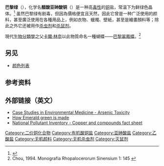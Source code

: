 {{chembox
| verifiedrevid = 415295806
| ImageFile = Schweinfurter Grün.svg
| ImageSize = 300px
| IUPACName = 
| OtherNames =  醋酸亚砷酸铜
| Section1 = {{Chembox Identifiers
| CASNo_Ref = {{cascite|correct|CAS}}
| CASNo = 12002-03-8
| UNNumber = 1585
| PubChem = 
| SMILES = }}
| Section2 = {{Chembox Properties
| Formula = Cu(C<sub>2</sub>H<sub>3</sub>O<sub>2</sub>)<sub>2</sub>·3Cu(AsO<sub>2</sub>)<sub>2</sub>
| MolarMass = 
| Appearance = 
| Density = 
| MeltingPt = 
| BoilingPt = 
| Solubility = }}
| Section3 = {{Chembox Hazards
| ExternalMSDS = [http://cameochemicals.noaa.gov/chemical/2981 CAMEO MSDS]
| FlashPt = 
| Autoignition = }}
}}
{{Infobox color
|title=巴黎绿
|textcolor=#ffffff
|mod=hex
|50C878
}}
'''巴黎绿'''（{{lang-en|'''Paris Green'''}}），化学名'''醋酸亚砷酸铜'''（{{lang-en|'''Copper(II) acetoarsenite'''}}）是一种高[[毒性|毒性]]的[[铜|铜]]盐，常温下为鲜绿色晶体。<ref>{{cite web|url=http://nj.gov/health/eoh/rtkweb/documents/fs/0529.pdf|title=Hazardous Substance Fact Sheet|publisher=NJ Dept. of Health and Senior Services|accessdate=2011-02-07|archive-date=2017-10-10|archive-url=https://web.archive.org/web/20171010155431/http://nj.gov/health/eoh/rtkweb/documents/fs/0529.pdf|dead-url=yes}}</ref> 虽然巴黎绿有剧毒，但因為價格便宜且天然，因此它曾是一种广泛使用的颜料，甚至廣泛使用在各種用品上，例如衣物、蠟燭、壁紙，甚至是繪畫顏料等；除此之外它还被用作[[杀虫剂|杀虫剂]]和[[杀鼠剂|杀鼠剂]]。

現代[[生物分類學|生物分類學]]之父[[卡爾·林奈|卡爾·林奈]]以此物質命名一種蝴蝶——[[巴黎翠鳳蝶|巴黎翠鳳蝶]]。<ref name=c1994>Chou, 1994. Monografia Rhopalocerorum Sinensium 1: 145 {{zh-cn}}</ref>

==另见==
* [[颜色列表|颜色列表]]

==参考资料==
{{reflist}}

==外部链接（英文）==
* [http://www.atsdr.cdc.gov/HEC/CSEM/arsenic Case Studies in Environmental Medicine - Arsenic Toxicity] {{Wayback|url=http://www.atsdr.cdc.gov/HEC/CSEM/arsenic |date=20161120150119 }}
* [http://webexhibits.org/pigments/indiv/recipe/emerald.html How Emerald green is made] {{Wayback|url=http://webexhibits.org/pigments/indiv/recipe/emerald.html |date=20190830092312 }}
* [https://web.archive.org/web/20080302034606/http://www.npi.gov.au/database/substance-info/profiles/27.html National Pollutant Inventory - Copper and compounds fact sheet]

{{亚砷酸盐}}
{{杀虫剂}}
{{化学小作品}}

[[Category:二价铜化合物|Category:二价铜化合物]]
[[Category:有机酸铜盐|Category:有机酸铜盐]]
[[Category:亚砷酸盐|Category:亚砷酸盐]]
[[Category:乙酸盐|Category:乙酸盐]]
[[Category:无机颜料|Category:无机颜料]]
[[Category:无机杀虫剂|Category:无机杀虫剂]]
[[Category:灭鼠剂|Category:灭鼠剂]]
